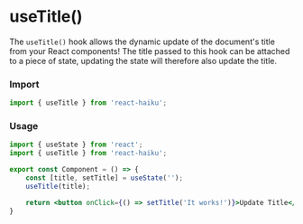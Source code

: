 # useTitle()

The `useTitle()` hook allows the dynamic update of the document's title from your React components! The title passed to this hook can be attached to a piece of state, updating the state will therefore also update the title.

### Import

```jsx
import { useTitle } from 'react-haiku';
```

### Usage


<UseTitleDemo />

```jsx
import { useState } from 'react';
import { useTitle } from 'react-haiku';

export const Component = () => {
    const [title, setTitle] = useState('');
    useTitle(title);

    return <button onClick={() => setTitle('It works!')}>Update Title</button>
}
```
